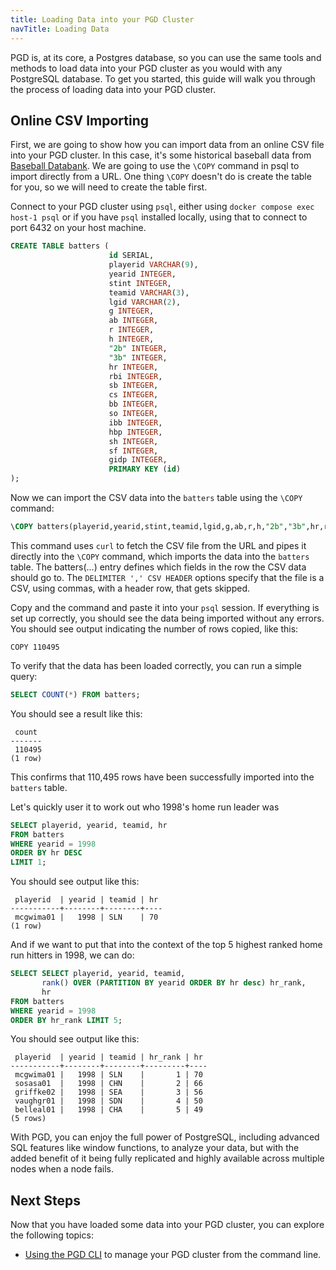 ```yaml
---
title: Loading Data into your PGD Cluster
navTitle: Loading Data
---
```


PGD is, at its core, a Postgres database, so you can use the same tools and methods to load data into your PGD cluster as you would with any PostgreSQL database. To get you started, this guide will walk you through the process of loading data into your PGD cluster.

## Online CSV Importing

First, we are going to show how you can import data from an online CSV file into your PGD cluster. In this case, it's some historical baseball data from [Baseball Databank](https://github.com/cbwinslow/baseballdatabank). We are going to use the `\COPY` command in psql to import directly from a URL. One thing `\COPY` doesn't do is create the table for you, so we will need to create the table first.

Connect to your PGD cluster using `psql`, either using `docker compose exec host-1 psql` or if you have `psql` installed locally, using that to connect to port 6432 on your host machine.

```sql
CREATE TABLE batters (
                      id SERIAL,
                      playerid VARCHAR(9),
                      yearid INTEGER,
                      stint INTEGER,
                      teamid VARCHAR(3),
                      lgid VARCHAR(2),
                      g INTEGER,
                      ab INTEGER,
                      r INTEGER,
                      h INTEGER,
                      "2b" INTEGER,
                      "3b" INTEGER,
                      hr INTEGER,
                      rbi INTEGER,
                      sb INTEGER,
                      cs INTEGER,
                      bb INTEGER,
                      so INTEGER,
                      ibb INTEGER,
                      hbp INTEGER,
                      sh INTEGER,
                      sf INTEGER,
                      gidp INTEGER,
                      PRIMARY KEY (id)
);
```

Now we can import the CSV data into the `batters` table using the `\COPY` command:

```sql
\COPY batters(playerid,yearid,stint,teamid,lgid,g,ab,r,h,"2b","3b",hr,rbi,sb,cs,bb,so,ibb,hbp,sh,sf,gidp) FROM PROGRAM 'curl "https://raw.githubusercontent.com/cbwinslow/baseballdatabank/master/core/Batting.csv"' DELIMITER ',' CSV HEADER
```

This command uses `curl` to fetch the CSV file from the URL and pipes it directly into the `\COPY` command, which imports the data into the `batters` table. The batters(...) entry defines which fields in the row the CSV data should go to. 
The `DELIMITER ',' CSV HEADER` options specify that the file is a CSV, using commas, with a header row, that gets skipped.

Copy and the command and paste it into your `psql` session. If everything is set up correctly, you should see the data being imported without any errors. You should see output indicating the number of rows copied, like this:

```console
COPY 110495
```

To verify that the data has been loaded correctly, you can run a simple query:

```sql
SELECT COUNT(*) FROM batters;
```

You should see a result like this:

```console
 count
-------
 110495
(1 row)
```

This confirms that 110,495 rows have been successfully imported into the `batters` table.

Let's quickly user it to work out who 1998's home run leader was

```sql
SELECT playerid, yearid, teamid, hr
FROM batters
WHERE yearid = 1998
ORDER BY hr DESC
LIMIT 1;
```

You should see output like this:

```console
 playerid  | yearid | teamid | hr
-----------+--------+--------+----
 mcgwima01 |   1998 | SLN    | 70
(1 row)
```

And if we want to put that into the context of the top 5 highest ranked home run hitters in 1998, we can do:

```sql
SELECT SELECT playerid, yearid, teamid,
       rank() OVER (PARTITION BY yearid ORDER BY hr desc) hr_rank,
       hr
FROM batters
WHERE yearid = 1998
ORDER BY hr_rank LIMIT 5;
```

You should see output like this:

```console
 playerid  | yearid | teamid | hr_rank | hr
-----------+--------+--------+---------+----
 mcgwima01 |   1998 | SLN    |       1 | 70
 sosasa01  |   1998 | CHN    |       2 | 66
 griffke02 |   1998 | SEA    |       3 | 56
 vaughgr01 |   1998 | SDN    |       4 | 50
 belleal01 |   1998 | CHA    |       5 | 49
(5 rows)
```

With PGD, you can enjoy the full power of PostgreSQL, including advanced SQL features like window functions, to analyze your data, but with the added benefit of it being fully replicated and highly available across multiple nodes when a node fails.

## Next Steps

Now that you have loaded some data into your PGD cluster, you can explore the following topics:

- [Using the PGD CLI](using-cli) to manage your PGD cluster from the command line.

